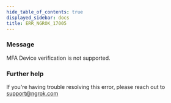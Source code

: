 ```yaml
---
hide_table_of_contents: true
displayed_sidebar: docs
title: ERR_NGROK_17005
---
```


### Message

MFA Device verification is not supported.

### Further help

If you're having trouble resolving this error, please reach out to [support@ngrok.com](mailto:support@ngrok.com?subject=Help%20with%20ERR_NGROK_17005)
